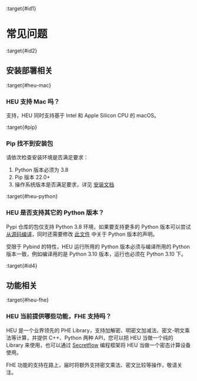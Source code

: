 :target{#id1}

# 常见问题

:target{#id2}

## 安装部署相关

:target{#heu-mac}

### HEU 支持 Mac 吗？

支持，HEU 同时支持基于 Intel 和 Apple Silicon CPU 的 macOS。

:target{#pip}

### Pip 找不到安装包

请依次检查安装环境是否满足要求：

1. Python 版本必须为 3.8
2. Pip 版本 22.0+
3. 操作系统版本是否满足要求，详见 [安装文档](installation.mdx)

:target{#heu-python}

### HEU 是否支持其它的 Python 版本？

Pypi 仓库的包仅支持 Python 3.8 环境，如果要支持更多的 Python 版本可以尝试 [从源码编译](installation.mdx)，同时还需要修改 [此文件](https://github.com/secretflow/heu/blob/main/heu/pylib/BUILD.bazel) 中关于 Python 版本的声明。

受限于 Pybind 的特性，HEU 运行所用的 Python 版本必须与编译所用的 Python 版本一致，例如编译用的是 Python 3.10 版本，运行也必须在 Python 3.10 下。

:target{#id4}

## 功能相关

:target{#heu-fhe}

### HEU 当前提供哪些功能，FHE 支持吗？

HEU 是一个业界领先的 PHE Library，支持加解密、明密文加减法、密文-明文乘法等计算，并提供 C++、Python 两种 API，您可以把 HEU 当做一个纯的 Library 来使用，也可以通过 [Secretflow](https://github.com/secretflow/secretflow) 编程框架将 HEU 当做一个密态计算设备使用。

FHE 功能的支持在路上，届时将额外支持密文乘法、密文比较等操作，敬请关注。
